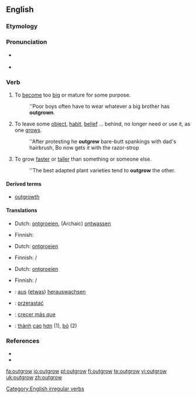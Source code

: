 ==English==

===Etymology===
{{prefix|out|grow}}

===Pronunciation===
* {{a|UK}} {{IPA|/ˌaʊtˈgɹəʊ/}} {{SAMPA|/%aUt"gr@U/}}
* {{a|US}} {{IPA|/ˌɑʊtˈɡroʊ/}}

===Verb===
{{en-verb|outgrows|outgrowing|outgrew|outgrown}}

# {{transitive}} To [[become]] too [[big]] or mature for some purpose.
#:''Poor boys often have to wear whatever a big brother has '''outgrown'''.
# {{transitive}} To leave some [[object]], [[habit]], [[belief]] ... behind, no longer need or use it, as one [[grows]].
#:''After protesting he '''outgrew''' bare-butt spankings with dad's hairbrush, Bo now gets it with the razor-strop
# {{transitive}} To grow [[faster]] or [[taller]] than something or someone else.
#:''The best adapted plant varieties tend to '''outgrow''' the other.

====Derived terms====
* [[outgrowth]]

====Translations====
{{trans-top|to become too big or mature for some purpose}}
* Dutch: [[ontgroeien]], (Archaic) [[ontwassen]]
{{trans-mid}}
* Finnish: {{t|fi|kasvaa}} {{t|fi|ulos}}
{{trans-bottom}}

{{trans-top|to leave an object, belief, habit ... behind as one grows}}
* Dutch: [[ontgroeien]]
{{trans-mid}}
* Finnish: {{t|fi|kasvaa}} {{t|fi|ulos}} / {{t|fi|pois}}
{{trans-bottom}}

{{trans-top|to grow faster or taller than someone or something else}}
* Dutch: [[ontgroeien]]
{{trans-mid}}
* Finnish: {{t|fi|kasvaa}} {{t|fi|nopeammin}} / {{t|fi|isompi|alt=isommaksi}}
{{trans-bottom}}

{{checktrans-top}}
* {{ttbc|German}}: [[aus]] ([[etwas]]) [[herauswachsen]]
* {{ttbc|Polish}}: [[przerastać]]
* {{ttbc|Spanish}}: [[crecer más que]]
* {{ttbc|Vietnamese}}: [[thành#Vietnamese|thành]] [[cao#Vietnamese|cao]] [[hơn]] (1), [[bỏ]] (2)
{{bottom}}

===References===
* {{R:Century 1911}}
* {{R:Webster 1913}}

[[Category:English irregular verbs]]

[[fa:outgrow]]
[[io:outgrow]]
[[pl:outgrow]]
[[fi:outgrow]]
[[te:outgrow]]
[[vi:outgrow]]
[[uk:outgrow]]
[[zh:outgrow]]